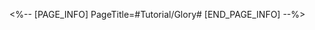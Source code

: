 <%-- [PAGE_INFO]
PageTitle=#Tutorial/Glory#
[END_PAGE_INFO] --%>
{{Tutorial
|sort      = 223201
|title     = Glory
|subtitle  = 
|type      = Battle
|about     = 
|image1    = Tutorial Glory 1.png{{subst:void|<!--$UPLOAD:<<SpriteOutput/TutorialPic/TutorialPage_223201.png>-<Tutorial Glory 1.png>-<Tutorial Files>>-->}}
|text1     = Characters with "Glory" can obtain buffs via using Skill or Ultimate to increase "Glory" stacks, as well as dispel a number of "Titanic Corpus" stacks equal to the current "Glory" stacks when attacking.
}}